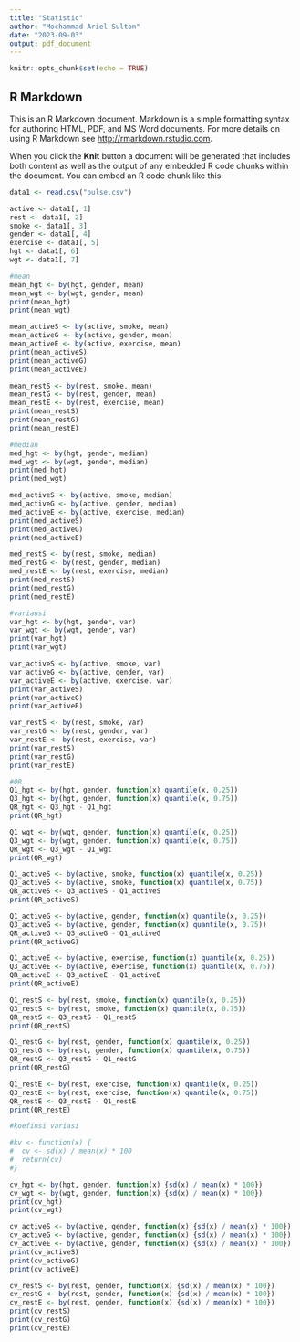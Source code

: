 ```yaml
---
title: "Statistic"
author: "Mochammad Ariel Sulton"
date: "2023-09-03"
output: pdf_document
---
```


```r
knitr::opts_chunk$set(echo = TRUE)
```

## R Markdown

This is an R Markdown document. Markdown is a simple formatting syntax for authoring HTML, PDF, and MS Word documents. For more details on using R Markdown see <http://rmarkdown.rstudio.com>.

When you click the **Knit** button a document will be generated that includes both content as well as the output of any embedded R code chunks within the document. You can embed an R code chunk like this:

```r
data1 <- read.csv("pulse.csv")

active <- data1[, 1]
rest <- data1[, 2]
smoke <- data1[, 3]
gender <- data1[, 4]
exercise <- data1[, 5]
hgt <- data1[, 6]
wgt <- data1[, 7]

#mean
mean_hgt <- by(hgt, gender, mean)
mean_wgt <- by(wgt, gender, mean)
print(mean_hgt)
print(mean_wgt)

mean_activeS <- by(active, smoke, mean)
mean_activeG <- by(active, gender, mean)
mean_activeE <- by(active, exercise, mean)
print(mean_activeS)
print(mean_activeG)
print(mean_activeE)

mean_restS <- by(rest, smoke, mean)
mean_restG <- by(rest, gender, mean)
mean_restE <- by(rest, exercise, mean)
print(mean_restS)
print(mean_restG)
print(mean_restE)

#median
med_hgt <- by(hgt, gender, median)
med_wgt <- by(wgt, gender, median)
print(med_hgt)
print(med_wgt)

med_activeS <- by(active, smoke, median)
med_activeG <- by(active, gender, median)
med_activeE <- by(active, exercise, median)
print(med_activeS)
print(med_activeG)
print(med_activeE)

med_restS <- by(rest, smoke, median)
med_restG <- by(rest, gender, median)
med_restE <- by(rest, exercise, median)
print(med_restS)
print(med_restG)
print(med_restE)

#variansi
var_hgt <- by(hgt, gender, var)
var_wgt <- by(wgt, gender, var)
print(var_hgt)
print(var_wgt)

var_activeS <- by(active, smoke, var)
var_activeG <- by(active, gender, var)
var_activeE <- by(active, exercise, var)
print(var_activeS)
print(var_activeG)
print(var_activeE)

var_restS <- by(rest, smoke, var)
var_restG <- by(rest, gender, var)
var_restE <- by(rest, exercise, var)
print(var_restS)
print(var_restG)
print(var_restE)

#QR
Q1_hgt <- by(hgt, gender, function(x) quantile(x, 0.25))
Q3_hgt <- by(hgt, gender, function(x) quantile(x, 0.75))
QR_hgt <- Q3_hgt - Q1_hgt
print(QR_hgt)

Q1_wgt <- by(wgt, gender, function(x) quantile(x, 0.25))
Q3_wgt <- by(wgt, gender, function(x) quantile(x, 0.75))
QR_wgt <- Q3_wgt - Q1_wgt
print(QR_wgt)

Q1_activeS <- by(active, smoke, function(x) quantile(x, 0.25))
Q3_activeS <- by(active, smoke, function(x) quantile(x, 0.75))
QR_activeS <- Q3_activeS - Q1_activeS
print(QR_activeS)

Q1_activeG <- by(active, gender, function(x) quantile(x, 0.25))
Q3_activeG <- by(active, gender, function(x) quantile(x, 0.75))
QR_activeG <- Q3_activeG - Q1_activeG
print(QR_activeG)

Q1_activeE <- by(active, exercise, function(x) quantile(x, 0.25))
Q3_activeE <- by(active, exercise, function(x) quantile(x, 0.75))
QR_activeE <- Q3_activeE - Q1_activeE
print(QR_activeE)

Q1_restS <- by(rest, smoke, function(x) quantile(x, 0.25))
Q3_restS <- by(rest, smoke, function(x) quantile(x, 0.75))
QR_restS <- Q3_restS - Q1_restS
print(QR_restS)

Q1_restG <- by(rest, gender, function(x) quantile(x, 0.25))
Q3_restG <- by(rest, gender, function(x) quantile(x, 0.75))
QR_restG <- Q3_restG - Q1_restG
print(QR_restG)

Q1_restE <- by(rest, exercise, function(x) quantile(x, 0.25))
Q3_restE <- by(rest, exercise, function(x) quantile(x, 0.75))
QR_restE <- Q3_restE - Q1_restE
print(QR_restE)

#koefinsi variasi

#kv <- function(x) {
#  cv <- sd(x) / mean(x) * 100
#  return(cv)
#}

cv_hgt <- by(hgt, gender, function(x) {sd(x) / mean(x) * 100})
cv_wgt <- by(wgt, gender, function(x) {sd(x) / mean(x) * 100})
print(cv_hgt)
print(cv_wgt)

cv_activeS <- by(active, gender, function(x) {sd(x) / mean(x) * 100})
cv_activeG <- by(active, gender, function(x) {sd(x) / mean(x) * 100})
cv_activeE <- by(active, gender, function(x) {sd(x) / mean(x) * 100})
print(cv_activeS)
print(cv_activeG)
print(cv_activeE)

cv_restS <- by(rest, gender, function(x) {sd(x) / mean(x) * 100})
cv_restG <- by(rest, gender, function(x) {sd(x) / mean(x) * 100})
cv_restE <- by(rest, gender, function(x) {sd(x) / mean(x) * 100})
print(cv_restS)
print(cv_restG)
print(cv_restE)
```
